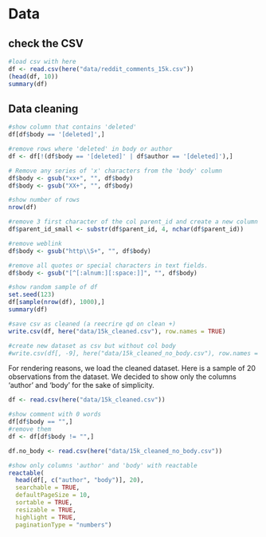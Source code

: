 # Data

## check the CSV

```r
#load csv with here
df <- read.csv(here("data/reddit_comments_15k.csv"))
(head(df, 10))
summary(df)
```

## Data cleaning

```r
#show column that contains 'deleted'
df[df$body == '[deleted]',]

#remove rows where 'deleted' in body or author
df <- df[!(df$body == '[deleted]' | df$author == '[deleted]'),]

# Remove any series of 'x' characters from the 'body' column
df$body <- gsub("xx+", "", df$body)
df$body <- gsub("XX+", "", df$body)

#show number of rows
nrow(df)

#remove 3 first character of the col parent_id and create a new column
df$parent_id_small <- substr(df$parent_id, 4, nchar(df$parent_id))

#remove weblink
df$body <- gsub("http\\S+", "", df$body)

#remove all quotes or special characters in text fields.
df$body <- gsub("[^[:alnum:][:space:]]", "", df$body)

#show random sample of df
set.seed(123)
df[sample(nrow(df), 1000),]
summary(df)

#save csv as cleaned (a reecrire qd on clean +)
write.csv(df, here("data/15k_cleaned.csv"), row.names = TRUE)

#create new dataset as csv but without col body
#write.csv(df[, -9], here("data/15k_cleaned_no_body.csv"), row.names = TRUE)
```

For rendering reasons, we load the cleaned dataset.
Here is a sample of 20 observations from the dataset. We decided to show only the columns 'author' and 'body' for the sake of simplicity.

```r
df <- read.csv(here("data/15k_cleaned.csv"))

#show comment with 0 words
df[df$body == "",]
#remove them
df <- df[df$body != "",]

df.no_body <- read.csv(here("data/15k_cleaned_no_body.csv"))

#show only columns 'author' and 'body' with reactable
reactable(
  head(df[, c("author", "body")], 20),
  searchable = TRUE,
  defaultPageSize = 10,
  sortable = TRUE,
  resizable = TRUE,
  highlight = TRUE,
  paginationType = "numbers")
```

